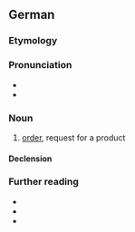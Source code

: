 ==German==

===Etymology===
{{suffix|de|bestellen|ung}}

===Pronunciation===
* {{IPA|de|/bəˈʃtɛlʊŋ/}}
* {{audio|de|De-Bestellung.ogg|Audio}}

===Noun===
{{de-noun|f}}

# [[order]], request for a product

====Declension====
{{de-decl-noun-f|en}}

===Further reading===
* {{R:Duden}}
* {{R:DWDS}}
* {{R:Grimm}}